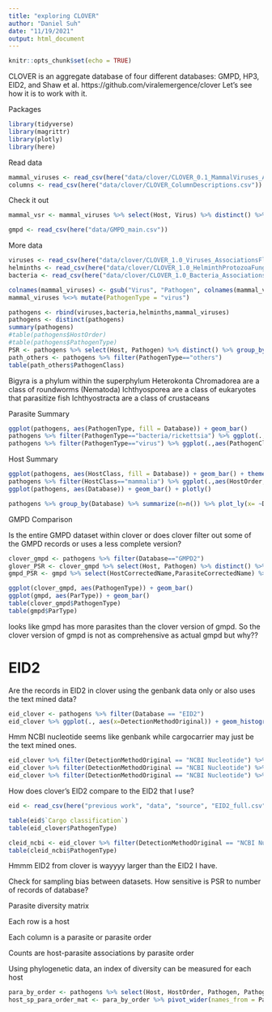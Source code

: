 ```yaml
---
title: "exploring CLOVER"
author: "Daniel Suh"
date: "11/19/2021"
output: html_document
---
```


```r
knitr::opts_chunk$set(echo = TRUE)
```

CLOVER is an aggregate database of four different databases: GMPD, HP3, EID2, and Shaw et al.
https://github.com/viralemergence/clover
Let's see how it is to work with it.

Packages  
```r
library(tidyverse)
library(magrittr)
library(plotly)
library(here)
```

Read data  
```r
mammal_viruses <- read_csv(here("data/clover/CLOVER_0.1_MammalViruses_AssociationsFlatFile.csv"))
columns <- read_csv(here("data/clover/CLOVER_ColumnDescriptions.csv"))
```

Check it out  
```r
mammal_vsr <- mammal_viruses %>% select(Host, Virus) %>% distinct() %>% group_by(Host) %>% summarize(psr = n())
```


```r
gmpd <- read_csv(here("data/GMPD_main.csv"))
```

More data
```r
viruses <- read_csv(here("data/clover/CLOVER_1.0_Viruses_AssociationsFlatFile.csv"))
helminths <- read_csv(here("data/clover/CLOVER_1.0_HelminthProtozoaFungi_AssociationsFlatFile.csv"))
bacteria <- read_csv(here("data/clover/CLOVER_1.0_Bacteria_AssociationsFlatFile.csv"))
```

```r
colnames(mammal_viruses) <- gsub("Virus", "Pathogen", colnames(mammal_viruses))
mammal_viruses %<>% mutate(PathogenType = "virus")

pathogens <- rbind(viruses,bacteria,helminths,mammal_viruses)
pathogens <- distinct(pathogens)
summary(pathogens)
#table(pathogens$HostOrder)
#table(pathogens$PathogenType)
PSR <- pathogens %>% select(Host, Pathogen) %>% distinct() %>% group_by(Host) %>% summarize(psr = n())
path_others <- pathogens %>% filter(PathogenType=="others")
table(path_others$PathogenClass)
```




Bigyra is a phylum within the superphylum Heterokonta
Chromadorea are a class of roundworms (Nematoda)
Ichthyosporea are a class of eukaryotes that parasitize fish
Ichthyostracta are a class of crustaceans

Parasite Summary
```r
ggplot(pathogens, aes(PathogenType, fill = Database)) + geom_bar()
pathogens %>% filter(PathogenType=="bacteria/rickettsia") %>% ggplot(.,aes(PathogenClass, fill = Database)) +geom_bar()+theme(axis.text.x = element_text(angle=45,vjust=0.5))
pathogens %>% filter(PathogenType=="virus") %>% ggplot(.,aes(PathogenClass, fill = Database)) +geom_bar()+theme(axis.text.x = element_text(angle=45,vjust=0.6))
```

Host Summary
```r
ggplot(pathogens, aes(HostClass, fill = Database)) + geom_bar() + theme(axis.text.x = element_text(angle=70, vjust = 0.5))
pathogens %>% filter(HostClass=="mammalia") %>% ggplot(.,aes(HostOrder,fill = Database)) + geom_bar() + theme(axis.text.x = element_text(angle=70, vjust = 0.5))
ggplot(pathogens, aes(Database)) + geom_bar() + plotly()

pathogens %>% group_by(Database) %>% summarize(n=n()) %>% plot_ly(x= ~Database, y = ~n, type="bar") %>% layout(title="# Records by Database")
```

GMPD Comparison

Is the entire GMPD dataset within clover or does clover filter out some of the GMPD records or uses a less complete version?
```r
clover_gmpd <- pathogens %>% filter(Database=="GMPD2")
glover_PSR <- clover_gmpd %>% select(Host, Pathogen) %>% distinct() %>% group_by(Host) %>% summarize(psr = n())
gmpd_PSR <- gmpd %>% select(HostCorrectedName,ParasiteCorrectedName) %>% distinct() %>% group_by(HostCorrectedName) %>% summarize(psr=n())

ggplot(clover_gmpd, aes(PathogenType)) + geom_bar()
ggplot(gmpd, aes(ParType)) + geom_bar()
table(clover_gmpd$PathogenType)
table(gmpd$ParType)
```

looks like gmpd has more parasites than the clover version of gmpd. So the clover version of gmpd is not as comprehensive as actual gmpd but why??


# EID2

Are the records in EID2 in clover using the genbank data only or also uses the text mined data?
```r
eid_clover <- pathogens %>% filter(Database == "EID2")
eid_clover %>% ggplot(., aes(x=DetectionMethodOriginal)) + geom_histogram(stat = "count")
```

Hmm NCBI nucleotide seems like genbank while cargocarrier may just be the text mined ones.

```r
eid_clover %>% filter(DetectionMethodOriginal == "NCBI Nucleotide") %>% ggplot(., aes(x=PathogenType)) + geom_histogram(stat = "count")
eid_clover %>% filter(DetectionMethodOriginal == "NCBI Nucleotide") %>% ggplot(., aes(x=HostClass)) + geom_histogram(stat = "count")
eid_clover %>% filter(DetectionMethodOriginal == "NCBI Nucleotide") %>% filter(HostClass == "mammalia") %>% ggplot(., aes(x=HostOrder)) + geom_histogram(stat = "count") + theme(axis.text.x = element_text(angle = 70, hjust = 1))
```

How does clover's EID2 compare to the EID2 that I use?

```r
eid <- read_csv(here("previous work", "data", "source", "EID2_full.csv"))
```

```r
table(eid$`Cargo classification`)
table(eid_clover$PathogenType)

cleid_ncbi <- eid_clover %>% filter(DetectionMethodOriginal == "NCBI Nucleotide")
table(cleid_ncbi$PathogenType)
```


Hmmm EID2 from clover is wayyyy larger than the EID2 I have.




Check for sampling bias between datasets. How sensitive is PSR to number of records of database?




Parasite diversity matrix

Each row is a host

Each column is a parasite or parasite order

Counts are host-parasite associations by parasite order

Using phylogenetic data, an index of diversity can be measured for each host

```r
para_by_order <- pathogens %>% select(Host, HostOrder, Pathogen, PathogenOrder) %>% distinct() %>% group_by(Host, PathogenOrder) %>% summarize(n=n())
host_sp_para_order_mat <- para_by_order %>% pivot_wider(names_from = PathogenOrder, values_from = n)
```



